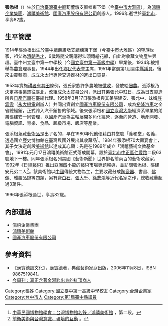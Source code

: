 {{Infobox_officeholder
| name = 張添根
| image name = Replace this image male.svg
| width = 180px
| now = 台灣企業家
| sex = 男
| Native place =  
| period = 
| nationality = {{ROC}}
| date of birth = {{bd|1914}}
| place of birth = {{TWN-JPN}}[[臺中州|臺中州]]葫蘆墩支廳栜東下堡<br>（今[[臺中市|臺中市]][[大雅區|大雅區]]）
| date of death = {{Death year and age|1996|1914}}
| place of death = {{ROC}}[[臺北市|臺北市]]
| spouse = 
| children  = 張益周、張秀政
| religion = 
| educate = 
* 臺中州立臺中第一中學校畢業<br>（今[[國立臺中第一高級中學|國立臺中第一高級中學]]）
| past = 
* 永太行董事長
* 永太貿易公司董事長
* [[鴻禧企業集團|鴻禧企業集團]]董事長
* [[國產汽車股份有限公司|國產汽車股份有限公司]]董事長
* [[鴻禧美術館|鴻禧美術館]]創辦人
| work =
}}

'''張添根'''（{{bd|1914年||1996年||catIdx=C張}}）生於[[日治臺灣|日治臺灣]][[臺中廳|臺中廳]]葫蘆墩支廳栜東下堡（今[[臺中市|臺中市]][[大雅區|大雅區]]），為[[鴻禧企業集團|鴻禧企業集團]]、[[鴻禧美術館|鴻禧美術館]]、[[國產汽車股份有限公司|國產汽車股份有限公司]]創辦人。1996年逝世於[[臺北市|臺北市]]，享壽82歲。

== 生平簡歷 ==
1914年張添根出生於[[臺中廳|臺中廳]]葫蘆墩支廳栜東下堡（今[[臺中市|臺中市]][[大雅區|大雅區]]）的望族世家，祖父為[[清朝|清朝]][[秀才|秀才]]，9歲時隨父親購得汕頭鐵繪花瓶，自此對收藏文物產生興趣。臺中州立臺中第一中學校（今[[國立臺中第一高級中學|國立臺中第一高級中學]]）畢業後，1934年被推舉為[[農會|農會]]理事長，1944年出任[[鄉鎮市區民代表|鄉民代表會]]主席，1951年當選第1屆[[臺中市議會|臺中縣議員]]。後來由農轉商，成立永太行專營交通器材的進出口[[貿易|貿易]]。

1953年實施[[耕者有其田|耕者有其田]]條例，張氏家族許多農地被[[徵收|徵收]]，發放給[[佃農|佃農]]。張添根乃決定將事業遷往[[臺北|臺北]]，改組成永太貿易公司，派出其弟張允中駐日，成為日支製造所與[[日產汽車|日產汽車]]在臺總代理。1958年3月17日張添根與其弟張建安、張允中、妹婿[[許雲霞|許雲霞]]（[[永大機電|永大機電]]創辦人）共同出資創立[[國產汽車股份有限公司|國產汽車股份有限公司]]，成為[[裕隆汽車|裕隆汽車]]之全省總經銷，正式跨入汽車銷售的領域。後來張添根和[[國立臺灣大學|國立臺灣大學]]經濟系畢業的弟弟張建安一同管理，以國產汽車為主軸展開多角化經營，逐漸向營造、地產開發、電腦資訊、育樂、食品、超級市場、飯店等產業。

張添根蒐藏[[藝術品|藝術品]]是出了名的，早在1980年代他便藉由其堂號「養和堂」名義，透過[[國立歷史博物館|國立歷史博物館]]在臺灣與國外展出其收藏品<ref>[http://www.cam.org.tw/big5/museum03.asp?rowId=130 中華民國博物館學會：台灣博物館名錄／鴻禧美術館] {{webarchive|url=https://web.archive.org/web/20130925233704/http://www.cam.org.tw/big5/museum03.asp?rowId=130 |date=2013-09-25 }}，第二段。</ref>。1984年張添根70大壽宴會上，其子女決定創設[[美術館|美術館]]以達成其心願：先是在1989年成立「鴻禧藝術文教基金會」，1991年元月17日鴻禧美術館正式落成開幕，設於[[臺北市|臺北市]][[中正區_(臺北市)|中正區]][[仁愛路_(臺北市)|仁愛路]]二段63號地下一樓。同年張添根名列美國《藝術新聞》世界排名前兩百的藝術收藏家，1992年《[[日本經濟新聞|日經藝術]]》推出[[亞洲四小龍|亞洲四小龍]]的藝術市場專題報導，並訪問張添根、張建安兄弟二人<ref>[http://www1.ntmofa.gov.tw/artnew/html/2-5/202.htm 前衛美術與台灣意識、環境的互動] {{Wayback|url=http://www1.ntmofa.gov.tw/artnew/html/2-5/202.htm |date=20160910103818 }}。</ref>。該美術館以[[中國|中國]]傳統文物為主，主要收藏分成[[陶瓷器|陶瓷器]]、書畫、[[佛像|佛像]]、雅趣品錄等四類，另有[[齊白石|齊白石]]、[[張大千|張大千]]、[[徐悲鴻|徐悲鴻]]等近代名家之作，總收藏量超過3萬件。

1996年張添根過世，享壽82歲。

== 內部連結 ==
* [[鴻禧企業集團|鴻禧企業集團]]
* [[鴻禧美術館|鴻禧美術館]]
* [[國產汽車股份有限公司|國產汽車股份有限公司]]

== 參考資料 ==
* 《漢寶德談文化》，[[漢寶德|漢寶德]]著，典藏藝術家庭出版，2006年11月8日，ISBN 9867519841。
* [http://www.businesstoday.com.tw/article-content-80417-144458 今周刊：真正含著金湯匙出身的紅頂商人]
{{reflist}}

[[Category:張姓|Category:張姓]]
[[Category:國立臺中第一高級中學校友|Category:國立臺中第一高級中學校友]]
[[Category:台灣企業家|Category:台灣企業家]]
[[Category:台中市人|Category:台中市人]]
[[Category:第1屆臺中縣議員|Category:第1屆臺中縣議員]]